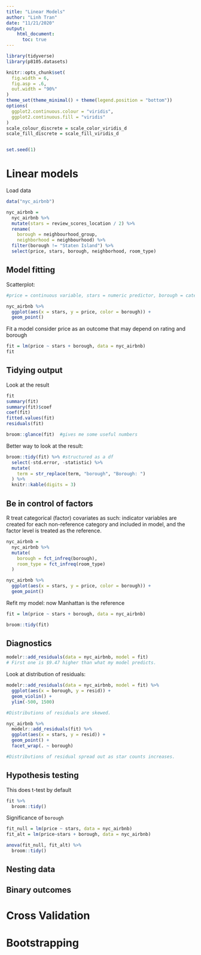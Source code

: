 ```yaml
---
title: "Linear Models"
author: "Linh Tran"
date: "11/21/2020"
output: 
    html_document:
      toc: true
---
```


```r
library(tidyverse)
library(p8105.datasets)

knitr::opts_chunk$set(
  fig.width = 6,
  fig.asp = .6,
  out.width = "90%"
)
theme_set(theme_minimal() + theme(legend.position = "bottom"))
options(
  ggplot2.continuous.colour = "viridis",
  ggplot2.continuous.fill = "viridis"
)
scale_colour_discrete = scale_color_viridis_d
scale_fill_discrete = scale_fill_viridis_d


set.seed(1)

```

# Linear models

Load data

```r
data("nyc_airbnb")

nyc_airbnb = 
  nyc_airbnb %>% 
  mutate(stars = review_scores_location / 2) %>% 
  rename(
    borough = neighbourhood_group,
    neighborhood = neighbourhood) %>% 
  filter(borough != "Staten Island") %>% 
  select(price, stars, borough, neighborhood, room_type)

```

## Model fitting

Scatterplot:

```r
#price = continuous variable, stars = numeric predictor, borough = categorical predictor

nyc_airbnb %>% 
  ggplot(aes(x = stars, y = price, color = borough)) +
  geom_point()
```

Fit a model consider price as an outcome that may depend on rating and borough

```r
fit = lm(price ~ stars + borough, data = nyc_airbnb)
fit
```


## Tidying output

Look at the result

```r
fit
summary(fit)
summary(fit)$coef
coef(fit)
fitted.values(fit)
residuals(fit)

broom::glance(fit)  #gives me some useful numbers
```

Better way to look at the result:

```r

broom::tidy(fit) %>% #structured as a df
  select(-std.error, -statistic) %>% 
  mutate(
    term = str_replace(term, "borough", "Borough: ")
  ) %>% 
  knitr::kable(digits = 3)
```

## Be in control of factors

R treat categorical (factor) covariates as such: indicator variables are created for each non-reference category and included in model, and the factor level is treated as the reference.

```r
nyc_airbnb =
  nyc_airbnb %>% 
  mutate(
    borough = fct_infreq(borough),
    room_type = fct_infreq(room_type)
  )

nyc_airbnb %>% 
  ggplot(aes(x = stars, y = price, color = borough)) +
  geom_point()
```

Refit my model: now Manhattan is the reference 

```r
fit = lm(price ~ stars + borough, data = nyc_airbnb)

broom::tidy(fit)
```


## Diagnostics

```r
modelr::add_residuals(data = nyc_airbnb, model = fit)
# First one is $9.47 higher than what my model predicts.
```

Look at distribution of residuals:

```r
modelr::add_residuals(data = nyc_airbnb, model = fit) %>% 
  ggplot(aes(x = borough, y = resid)) +
  geom_violin() +
  ylim(-500, 1500)

#Distributions of residuals are skewed. 

nyc_airbnb %>% 
  modelr::add_residuals(fit) %>% 
  ggplot(aes(x = stars, y = resid)) +
  geom_point() +
  facet_wrap(. ~ borough)

#Distributions of residual spread out as star counts increases. 
```

## Hypothesis testing

This does t-test by default

```r
fit %>% 
  broom::tidy()
```

Significance of `borough`

```r
fit_null = lm(price ~ stars, data = nyc_airbnb)
fit_alt = lm(price~stars + borough, data = nyc_airbnb)

anova(fit_null, fit_alt) %>% 
  broom::tidy()
```


## Nesting data



## Binary outcomes


# Cross Validation





# Bootstrapping
